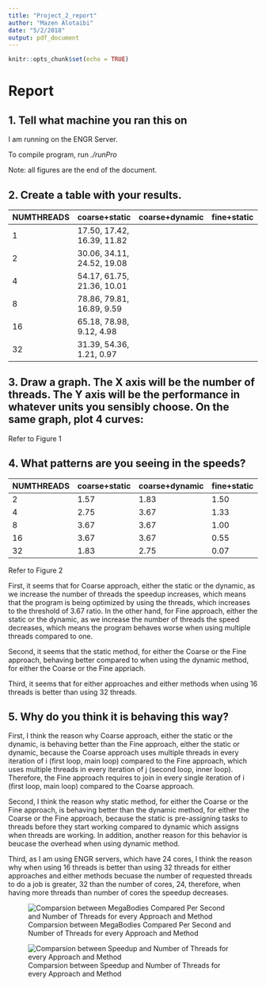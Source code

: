 ```yaml
---
title: "Project_2_report"
author: "Mazen Alotaibi"
date: "5/2/2018"
output: pdf_document
---
```


```r
knitr::opts_chunk$set(echo = TRUE)
```

# Report

## 1. Tell what machine you ran this on

I am running on the ENGR Server.

To compile program, run *./runPro*

Note: all figures are the end of the document.

## 2. Create a table with your results.


| NUMTHREADS | coarse+static | coarse+dynamic| fine+static | fine+dynamic |
| -------- | -------- | -------- | -------- | -------- |
| 1     | 17.50, 17.42, 16.39, 11.82
| 2     | 30.06, 34.11, 24.52, 19.08
| 4     | 54.17, 61.75, 21.36, 10.01
| 8     |78.86, 79.81, 16.89, 9.59
| 16    | 65.18, 78.98, 9.12, 4.98
| 32    | 31.39, 54.36, 1.21, 0.97

## 3. Draw a graph. The X axis will be the number of threads. The Y axis will be the performance in whatever units you sensibly choose. On the same graph, plot 4 curves:

Refer to Figure 1

## 4. What patterns are you seeing in the speeds?

| NUMTHREADS | coarse+static | coarse+dynamic| fine+static | fine+dynamic |
| -------- | -------- | -------- | -------- | -------- |
| 2     | 1.57 | 1.83 | 1.50 | 1.70 |
| 4     | 2.75 | 3.67 | 1.33 | 0.85 |
| 8     | 3.67 | 3.67 | 1.00 | 0.81 |
| 16    | 3.67 | 3.67 | 0.55 | 0.43 |
| 32    | 1.83 | 2.75 | 0.07 | 0.08 |

Refer to Figure 2

First, it seems that for Coarse approach, either the static or the dynamic, as we increase the number of threads the speedup increases, which means that the program is being optimized by using the threads, which increases to the threshold of 3.67 ratio. In the other hand, for Fine approach, either the static or the dynamic, as we increase the number of threads the speed decreases, which means the program behaves worse when using multiple threads compared to one.

Second, it seems that the static method, for either the Coarse or the Fine approach, behaving better compared to when using the dynamic method, for either the Coarse or the Fine appriach.

Third, it seems that for either approaches and either methods when using 16 threads is better than using 32 threads.

## 5. Why do you think it is behaving this way?

First, I think the reason why Coarse approach, either the static or the dynamic, is behaving better than the Fine approach, either the static or dynamic, because the Coarse approach uses multiple threads in every iteration of i (first loop, main loop) compared to the Fine approach, which uses multiple threads in every iteration of j (second loop, inner loop). Therefore, the Fine approach requires to join in every single iteration of i (first loop, main loop) compared to the Coarse approach.

Second, I think the reason why static method, for either the Coarse or the Fine approach, is behaving better than the dynamic method, for either the Coarse or the Fine approach, because the static is pre-assigning tasks to threads before they start working compared to dynamic which assigns when threads are working. In addition, another reason for this behavior is beucase the overhead when using dynamic method.

Third, as I am using ENGR servers, which have 24 cores, I think the reason why when using 16 threads is better than using 32 threads for either approaches and either methods becuase the number of requested threads to do a job is greater, 32 than the number of cores, 24, therefore, when having more threads than number of cores the speedup decreases. 


![Comparsion between MegaBodies Compared Per Second and Number of Threads for every Approach and Method](Picture1.png)

![Comparsion between Speedup and Number of Threads for every Approach and Method](Picture3.png)

